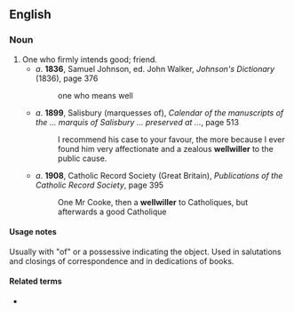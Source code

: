 {{also|well-willer}}
==English==

===Noun===
{{en-noun}}

# One who firmly intends good; friend.
#* ''a''. '''1836''', Samuel Johnson, ed. John Walker, ''Johnson's Dictionary'' (1836), page 376
#*: one who means well
#* ''a''. '''1899''', Salisbury (marquesses of), ''Calendar of the manuscripts of the ... marquis of Salisbury ... preserved at ...'', page 513
#*: I recommend his case to your favour, the more because I ever found him very affectionate and a zealous '''wellwiller''' to the public cause.
#* ''a''. '''1908''', Catholic Record Society (Great Britain), ''Publications of the Catholic Record Society'', page 395
#*: One Mr Cooke, then a '''wellwiller''' to Catholiques, but afterwards a good Catholique

====Usage notes====
Usually with "of" or a possessive indicating the object. Used in salutations and closings of correspondence and in dedications of books.

====Related terms====
* {{l|en|well-wisher}}